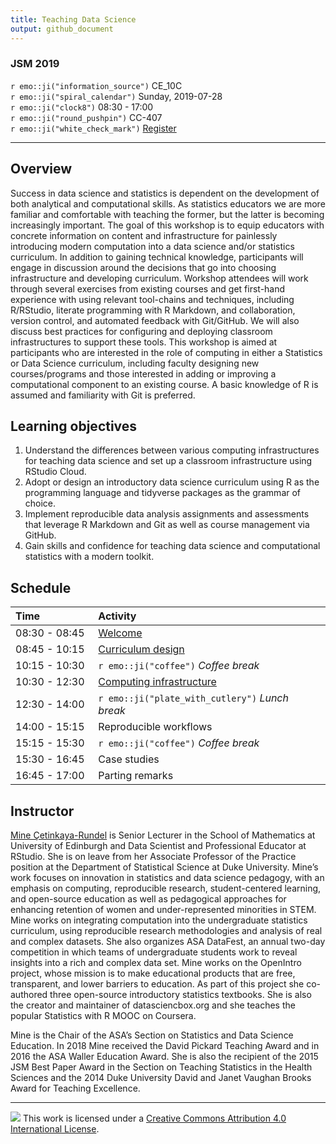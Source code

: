 ```yaml
---
title: Teaching Data Science
output: github_document
---
```


### JSM 2019

`r emo::ji("information_source")` CE_10C  
`r emo::ji("spiral_calendar")`    Sunday, 2019-07-28  
`r emo::ji("clock8")`             08:30 - 17:00  
`r emo::ji("round_pushpin")`      CC-407  
`r emo::ji("white_check_mark")`   [Register](https://ww2.amstat.org/meetings/jsm/2019/onlineprogram/ActivityDetails.cfm?SessionID=218189)

---

## Overview

Success in data science and statistics is dependent on the development of both analytical and computational skills. As statistics educators we are more familiar and comfortable with teaching the former, but the latter is becoming increasingly important. The goal of this workshop is to equip educators with concrete information on content and infrastructure for painlessly introducing modern computation into a data science and/or statistics curriculum. In addition to gaining technical knowledge, participants will engage in discussion around the decisions that go into choosing infrastructure and developing curriculum. Workshop attendees will work through several exercises from existing courses and get first-hand experience with using relevant tool-chains and techniques, including R/RStudio, literate programming with R Markdown, and collaboration, version control, and automated feedback with Git/GitHub. We will also discuss best practices for configuring and deploying classroom infrastructures to support these tools. This workshop is aimed at participants who are interested in the role of computing in either a Statistics or Data Science curriculum, including faculty designing new courses/programs and those interested in adding or improving a computational component to an existing course. A basic knowledge of R is assumed and familiarity with Git is preferred.

## Learning objectives

1. Understand the differences between various computing infrastructures for teaching data science and set up a classroom infrastructure using RStudio Cloud. 
2. Adopt or design an introductory data science curriculum using R as the programming language and tidyverse packages as the grammar of choice. 
3. Implement reproducible data analysis assignments and assessments that leverage R Markdown and Git as well as course management via GitHub. 
4. Gain skills and confidence for teaching data science and computational statistics with a modern toolkit.

## Schedule

| Time          | Activity                                |
|:--------------|:----------------------------------------|
| 08:30 - 08:45 | [Welcome](/00-welcome/00-welcome.pdf)                                 |
| 08:45 - 10:15 | [Curriculum design](/01-curriculum-design/01-curriculum-design.pdf)                       |
| 10:15 - 10:30 | `r emo::ji("coffee")` *Coffee break*    |
| 10:30 - 12:30 | [Computing infrastructure](/02-infrastructure/02-infrastructure.pdf)                |
| 12:30 - 14:00 | `r emo::ji("plate_with_cutlery")` *Lunch break*  |
| 14:00 - 15:15 | Reproducible workflows                  |
| 15:15 - 15:30 | `r emo::ji("coffee")` *Coffee break*    |
| 15:30 - 16:45 | Case studies                            |
| 16:45 - 17:00 | Parting remarks                         |

## Instructor

[Mine Çetinkaya-Rundel](http://mine-cr.com) is Senior Lecturer in the School of Mathematics at University of Edinburgh and Data Scientist and Professional Educator at RStudio. She is on leave from her Associate Professor of the Practice position at the Department of Statistical Science at Duke University. Mine’s work focuses on innovation in statistics and data science pedagogy, with an emphasis on computing, reproducible research, student-centered learning, and open-source education as well as pedagogical approaches for enhancing retention of women and under-represented minorities in STEM. Mine works on integrating computation into the undergraduate statistics curriculum, using reproducible research methodologies and analysis of real and complex datasets. She also organizes ASA DataFest, an annual two-day competition in which teams of undergraduate students work to reveal insights into a rich and complex data set. Mine works on the OpenIntro project, whose mission is to make educational products that are free, transparent, and lower barriers to education. As part of this project she co-authored three open-source introductory statistics textbooks. She is also the creator and maintainer of datasciencbox.org and she teaches the popular Statistics with R MOOC on Coursera. 

Mine is the Chair of the ASA's Section on Statistics and Data Science Education. In 2018 Mine received the David Pickard Teaching Award and in 2016 the ASA Waller Education Award. She is also the recipient of the 2015 JSM Best Paper Award in the Section on Teaching Statistics in the Health Sciences and the 2014 Duke University David and Janet Vaughan Brooks Award for Teaching Excellence.

---

![](https://i.creativecommons.org/l/by/4.0/88x31.png)  This work is licensed under a [Creative Commons Attribution 4.0 International License](https://creativecommons.org/licenses/by/4.0/).
